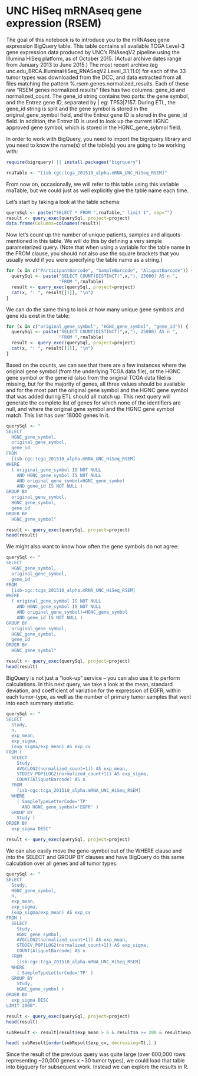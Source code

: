 # UNC HiSeq mRNAseq gene expression (RSEM)
The goal of this notebook is to introduce you to the mRNAseq gene expression BigQuery table.
This table contains all available TCGA Level-3 gene expression data produced by UNC's RNAseqV2 pipeline using the Illumina HiSeq platform, as of October 2015. (Actual archive dates range from January 2013 to June 2015.) The most recent archive (eg unc.edu_BRCA.IlluminaHiSeq_RNASeqV2.Level_3.1.11.0) for each of the 33 tumor types was downloaded from the DCC, and data extracted from all files matching the pattern %.rsem.genes.normalized_results. Each of these raw “RSEM genes normalized results” files has two columns: gene_id and normalized_count. The gene_id string contains two parts: the gene symbol, and the Entrez gene ID, separated by | eg: TP53|7157. During ETL, the gene_id string is split and the gene symbol is stored in the original_gene_symbol field, and the Entrez gene ID is stored in the gene_id field. In addition, the Entrez ID is used to look up the current HGNC approved gene symbol, which is stored in the HGNC_gene_sybmol field.

In order to work with BigQuery, you need to import the bigrquery library and you need to know the name(s) of the table(s) you are going to be working with:

```r
require(bigrquery) || install.packages("bigrquery")

rnaTable <- "[isb-cgc:tcga_201510_alpha.mRNA_UNC_HiSeq_RSEM]"
```

From now on, occasionally, we will refer to this table using this variable rnaTable, but we could just as well explicitly give the table name each time.

Let's start by taking a look at the table schema:

```r
querySql <- paste("SELECT * FROM ",rnaTable," limit 1", sep="")
result <- query_exec(querySql, project=project)
data.frame(Columns=colnames(result))
```

Now let's count up the number of unique patients, samples and aliquots mentioned in this table. We will do this by defining a very simple parameterized query. (Note that when using a variable for the table name in the FROM clause, you should not also use the square brackets that you usually would if you were specifying the table name as a string.)

```r
for (x in c("ParticipantBarcode", "SampleBarcode", "AliquotBarcode")) {
  querySql <- paste("SELECT COUNT(DISTINCT(",x,"), 25000) AS n ",
                    "FROM ",rnaTable)
  result <- query_exec(querySql, project=project)
  cat(x, ": ", result[[1]], "\n")
}
```

We can do the same thing to look at how many unique gene symbols and gene ids exist in the table:

```r
for (x in c("original_gene_symbol", "HGNC_gene_symbol", "gene_id")) {
  querySql <- paste("SELECT COUNT(DISTINCT(",x,"), 25000) AS n ",
                    "FROM ",rnaTable)
  result <- query_exec(querySql, project=project)
  cat(x, ": ", result[[1]], "\n")
}
```

Based on the counts, we can see that there are a few instances where the original gene symbol (from the underlying TCGA data file), or the HGNC gene symbol or the gene id (also from the original TCGA data file) is missing, but for the majority of genes, all three values should be available and for the most part the original gene symbol and the HGNC gene symbol that was added during ETL should all match up. This next query will generate the complete list of genes for which none of the identifiers are null, and where the original gene symbol and the HGNC gene symbol match. This list has over 18000 genes in it.

```r
querySql <- "
SELECT
  HGNC_gene_symbol,
  original_gene_symbol,
  gene_id
FROM
  [isb-cgc:tcga_201510_alpha.mRNA_UNC_HiSeq_RSEM]
WHERE
  ( original_gene_symbol IS NOT NULL
    AND HGNC_gene_symbol IS NOT NULL
    AND original_gene_symbol=HGNC_gene_symbol
    AND gene_id IS NOT NULL )
GROUP BY
  original_gene_symbol,
  HGNC_gene_symbol,
  gene_id
ORDER BY
  HGNC_gene_symbol"

result <- query_exec(querySql, project=project)
head(result)
```

We might also want to know how often the gene symbols do not agree:

```r
querySql <- "
SELECT
  HGNC_gene_symbol,
  original_gene_symbol,
  gene_id
FROM
  [isb-cgc:tcga_201510_alpha.mRNA_UNC_HiSeq_RSEM]
WHERE
  ( original_gene_symbol IS NOT NULL
    AND HGNC_gene_symbol IS NOT NULL
    AND original_gene_symbol!=HGNC_gene_symbol
    AND gene_id IS NOT NULL )
GROUP BY
  original_gene_symbol,
  HGNC_gene_symbol,
  gene_id
ORDER BY
  HGNC_gene_symbol"

result <- query_exec(querySql, project=project)
head(result)
```

BigQuery is not just a "look-up" service -- you can also use it to perform calculations. In this next query, we take a look at the mean, standard deviation, and coefficient of variation for the expression of EGFR, within each tumor-type, as well as the number of primary tumor samples that went into each summary statistic.

```r
querySql <- "
SELECT
  Study,
  n,
  exp_mean,
  exp_sigma,
  (exp_sigma/exp_mean) AS exp_cv
FROM (
  SELECT
    Study,
    AVG(LOG2(normalized_count+1)) AS exp_mean,
    STDDEV_POP(LOG2(normalized_count+1)) AS exp_sigma,
    COUNT(AliquotBarcode) AS n
  FROM
    [isb-cgc:tcga_201510_alpha.mRNA_UNC_HiSeq_RSEM]
  WHERE
    ( SampleTypeLetterCode='TP'
      AND HGNC_gene_symbol='EGFR' )
  GROUP BY
    Study )
ORDER BY
  exp_sigma DESC"

result <- query_exec(querySql, project=project)
```

We can also easily move the gene-symbol out of the WHERE clause and into the SELECT and GROUP BY clauses and have BigQuery do this same calculation over all genes and all tumor types.

```r
querySql <- "
SELECT
  Study,
  HGNC_gene_symbol,
  n,
  exp_mean,
  exp_sigma,
  (exp_sigma/exp_mean) AS exp_cv
FROM (
  SELECT
    Study,
    HGNC_gene_symbol,
    AVG(LOG2(normalized_count+1)) AS exp_mean,
    STDDEV_POP(LOG2(normalized_count+1)) AS exp_sigma,
    COUNT(AliquotBarcode) AS n
  FROM
    [isb-cgc:tcga_201510_alpha.mRNA_UNC_HiSeq_RSEM]
  WHERE
    ( SampleTypeLetterCode='TP' )
  GROUP BY
    Study,
    HGNC_gene_symbol )
ORDER BY
  exp_sigma DESC
LIMIT 2000"

result <- query_exec(querySql, project=project)
head(result)

subResult <- result[result$exp_mean > 6 & result$n >= 200 & result$exp_cv > 0.5,]

head( subResult[order(subResult$exp_cv, decreasing=T),] )
```

Since the result of the previous query was quite large (over 600,000 rows representing ~20,000 genes x ~30 tumor types), we could load that table into bigquery for subsequent work. Instead we can explore the results in R.
